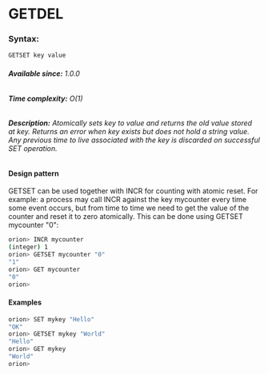

# GETDEL

### Syntax:

```bash
GETSET key value
```

###### **Available since:** 1.0.0
###### **Time complexity:** O(1)

###### **Description:** Atomically sets key to value and returns the old value stored at key. Returns an error when key exists but does not hold a string value. Any previous time to live associated with the key is discarded on successful SET operation.

#### Design pattern

GETSET can be used together with INCR for counting with atomic reset. For example: a process may call INCR against the key mycounter every time some event occurs, but from time to time we need to get the value of the counter and reset it to zero atomically. This can be done using GETSET mycounter "0":

```bash
orion> INCR mycounter
(integer) 1
orion> GETSET mycounter "0"
"1"
orion> GET mycounter
"0"
orion> 

```


#### Examples

```bash
orion> SET mykey "Hello"
"OK"
orion> GETSET mykey "World"
"Hello"
orion> GET mykey
"World"
orion> 


```